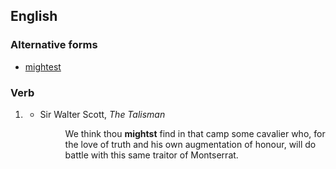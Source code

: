 ==English==

===Alternative forms===
* [[mightest]]

===Verb===
{{head|en|verb form|cat2=verb simple past forms|cat3=second-person singular forms}}

# {{lb|en|archaic}} {{second-person singular past of|may|lang=en}}
#* Sir Walter Scott, ''The Talisman''
#*: We think thou '''mightst''' find in that camp some cavalier who, for the love of truth and his own augmentation of honour, will do battle with this same traitor of Montserrat.